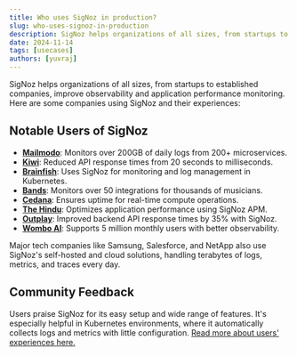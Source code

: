 ```yaml
---
title: Who uses SigNoz in production?
slug: who-uses-signoz-in-production
description: SigNoz helps organizations of all sizes, from startups to established companies, improve observability and application performance monitoring. Here are some companies using SigNoz and their experiences.
date: 2024-11-14
tags: [usecases]
authors: [yuvraj]
---
```


SigNoz helps organizations of all sizes, from startups to established companies, improve observability and application performance monitoring. Here are some companies using SigNoz and their experiences:

## Notable Users of SigNoz

- [**Mailmodo**](https://signoz.io/case-study/mailmodo/): Monitors over 200GB of daily logs from 200+ microservices.
- [**Kiwi**](https://signoz.io/case-study/kiwi/): Reduced API response times from 20 seconds to milliseconds.
- [**Brainfish**](https://signoz.io/case-study/brainfish/): Uses SigNoz for monitoring and log management in Kubernetes.
- [**Bands**](https://signoz.io/case-study/bands/): Monitors over 50 integrations for thousands of musicians.
- [**Cedana**](https://signoz.io/case-study/cedana/): Ensures uptime for real-time compute operations.
- [**The Hindu**](https://signoz.io/case-study/thehindu/): Optimizes application performance using SigNoz APM.
- [**Outplay**](https://signoz.io/case-study/outplay/): Improved backend API response times by 35% with SigNoz.
- [**Wombo AI**](https://signoz.io/case-study/wombo/): Supports 5 million monthly users with better observability.

Major tech companies like Samsung, Salesforce, and NetApp also use SigNoz's self-hosted and cloud solutions, handling terabytes of logs, metrics, and traces every day.

## Community Feedback

Users praise SigNoz for its easy setup and wide range of features. It's especially helpful in Kubernetes environments, where it automatically collects logs and metrics with little configuration. [Read more about users' experiences here.](https://www.reddit.com/r/devops/comments/11n272q/who_uses_signoz_in_production/)